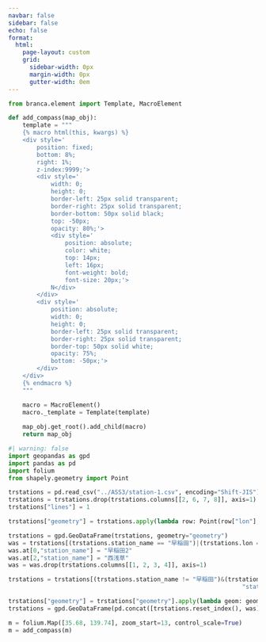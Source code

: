 ```yaml
---
navbar: false
sidebar: false
echo: false
format:
  html:
    page-layout: custom
    grid:
      sidebar-width: 0px
      margin-width: 0px
      gutter-width: 0em
---
```

```python
from branca.element import Template, MacroElement

def add_compass(map_obj):
    template = """
    {% macro html(this, kwargs) %}
    <div style='
        position: fixed; 
        bottom: 8%; 
        right: 1%; 
        z-index:9999;'>
        <div style='
            width: 0;
            height: 0;
            border-left: 25px solid transparent;
            border-right: 25px solid transparent;
            border-bottom: 50px solid black;
            top: -50px;
            opacity: 80%;'>
            <div style='
                position: absolute;
                color: white;
                top: 14px;
                left: 16px;
                font-weight: bold;
                font-size: 20px;'>
            N</div>
        </div>
        <div style='
            position: absolute;
            width: 0;
            height: 0;
            border-left: 25px solid transparent;
            border-right: 25px solid transparent;
            border-top: 50px solid white;
            opacity: 75%;
            bottom: -50px;'>
        </div>
    </div>
    {% endmacro %}
    """

    macro = MacroElement()
    macro._template = Template(template)
    
    map_obj.get_root().add_child(macro)
    return map_obj

```
```python
#| warning: false
import geopandas as gpd
import pandas as pd
import folium
from shapely.geometry import Point

trstations = pd.read_csv("../ASS3/station-1.csv", encoding="Shift-JIS")
trstations = trstations.drop(trstations.columns[[2, 6, 7, 8]], axis=1)
trstations["lines"] = 1

trstations["geometry"] = trstations.apply(lambda row: Point(row["lon"], row["lat"]), axis=1)

trstations = gpd.GeoDataFrame(trstations, geometry="geometry")
was = trstations[(trstations.station_name == "早稲田")|(trstations.lon == 139.792389)].copy().reset_index()
was.at[0,"station_name"] = "早稲田2"
was.at[2,"station_name"] = "西浅草"
was = was.drop(trstations.columns[[1, 2, 3, 4]], axis=1)

trstations = trstations[(trstations.station_name != "早稲田")&(trstations.lon != 139.792389)].dissolve(by=
                                                                  "station_name", aggfunc={"lines": "sum"})

trstations["geometry"] = trstations["geometry"].apply(lambda geom: geom.convex_hull if geom.geom_type == "MultiPoint" else geom)
trstations = gpd.GeoDataFrame(pd.concat([trstations.reset_index(), was], ignore_index=True))

m = folium.Map([35.68, 139.74], zoom_start=13, control_scale=True)
m = add_compass(m)



```